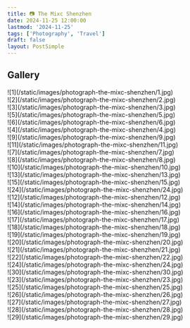 ```yaml
---
title: 📷 The Mixc Shenzhen
date: 2024-11-25 12:00:00
lastmod: '2024-11-25'
tags: ['Photography', 'Travel']
draft: false
layout: PostSimple
---
```


## Gallery

<div className="-mx-2 flex flex-wrap overflow-hidden xl:-mx-2">
    <div className="my-1 w-full overflow-hidden px-2 xl:my-1 xl:w-1/3 xl:px-2">
        ![1](/static/images/photograph-the-mixc-shenzhen/1.jpg)
    </div>
    <div className="my-1 w-full overflow-hidden px-2 xl:my-1 xl:w-1/3 xl:px-2">
        ![2](/static/images/photograph-the-mixc-shenzhen/2.jpg)
    </div>
    <div className="my-1 w-full overflow-hidden px-2 xl:my-1 xl:w-1/3 xl:px-2">
        ![3](/static/images/photograph-the-mixc-shenzhen/3.jpg)
    </div>
    <div className="my-1 w-full overflow-hidden px-2 xl:my-1 xl:w-1/2 xl:px-2">
        ![5](/static/images/photograph-the-mixc-shenzhen/5.jpg)
    </div>
    <div className="my-1 w-full overflow-hidden px-2 xl:my-1 xl:w-1/2 xl:px-2">
        ![6](/static/images/photograph-the-mixc-shenzhen/6.jpg)
    </div>
    <div className="my-1 w-full overflow-hidden px-2 xl:my-1 xl:w-1/3 xl:px-2">
        ![4](/static/images/photograph-the-mixc-shenzhen/4.jpg)
    </div>
    <div className="my-1 w-full overflow-hidden px-2 xl:my-1 xl:w-1/3 xl:px-2">
        ![9](/static/images/photograph-the-mixc-shenzhen/9.jpg)
    </div>
    <div className="my-1 w-full overflow-hidden px-2 xl:my-1 xl:w-1/3 xl:px-2">
        ![11](/static/images/photograph-the-mixc-shenzhen/11.jpg)
    </div>
    <div className="my-1 w-full overflow-hidden px-2 xl:my-1 xl:w-1/2 xl:px-2">
        ![7](/static/images/photograph-the-mixc-shenzhen/7.jpg)
    </div>
    <div className="my-1 w-full overflow-hidden px-2 xl:my-1 xl:w-1/2 xl:px-2">
        ![8](/static/images/photograph-the-mixc-shenzhen/8.jpg)
    </div>
    <div className="my-1 w-full overflow-hidden px-2 xl:my-1 xl:w-1/2 xl:px-2">
        ![10](/static/images/photograph-the-mixc-shenzhen/10.jpg)
    </div>
    <div className="my-1 w-full overflow-hidden px-2 xl:my-1 xl:w-1/2 xl:px-2">
        ![13](/static/images/photograph-the-mixc-shenzhen/13.jpg)
    </div>
    <div className="my-1 w-full overflow-hidden px-2 xl:my-1 xl:w-1/2 xl:px-2">
        ![15](/static/images/photograph-the-mixc-shenzhen/15.jpg)
    </div>
    <div className="my-1 w-full overflow-hidden px-2 xl:my-1 xl:w-1/2 xl:px-2">
        ![24](/static/images/photograph-the-mixc-shenzhen/24.jpg)
    </div>
    <div className="my-1 w-full overflow-hidden px-2 xl:my-1 xl:w-1/3 xl:px-2">
        ![12](/static/images/photograph-the-mixc-shenzhen/12.jpg)
    </div>
    <div className="my-1 w-full overflow-hidden px-2 xl:my-1 xl:w-1/3 xl:px-2">
        ![14](/static/images/photograph-the-mixc-shenzhen/14.jpg)
    </div>
    <div className="my-1 w-full overflow-hidden px-2 xl:my-1 xl:w-1/3 xl:px-2">
        ![16](/static/images/photograph-the-mixc-shenzhen/16.jpg)
    </div>
    <div className="my-1 w-full overflow-hidden px-2 xl:my-1 xl:w-1/3 xl:px-2">
        ![17](/static/images/photograph-the-mixc-shenzhen/17.jpg)
    </div>
    <div className="my-1 w-full overflow-hidden px-2 xl:my-1 xl:w-1/3 xl:px-2">
        ![18](/static/images/photograph-the-mixc-shenzhen/18.jpg)
    </div>
    <div className="my-1 w-full overflow-hidden px-2 xl:my-1 xl:w-1/3 xl:px-2">
        ![19](/static/images/photograph-the-mixc-shenzhen/19.jpg)
    </div>
    <div className="my-1 w-full overflow-hidden px-2 xl:my-1 xl:w-1/3 xl:px-2">
        ![20](/static/images/photograph-the-mixc-shenzhen/20.jpg)
    </div>
    <div className="my-1 w-full overflow-hidden px-2 xl:my-1 xl:w-1/3 xl:px-2">
        ![21](/static/images/photograph-the-mixc-shenzhen/21.jpg)
    </div>
    <div className="my-1 w-full overflow-hidden px-2 xl:my-1 xl:w-1/3 xl:px-2">
        ![22](/static/images/photograph-the-mixc-shenzhen/22.jpg)
    </div>
    <div className="my-1 w-full overflow-hidden px-2 xl:my-1 xl:w-1/2 xl:px-2">
        ![24](/static/images/photograph-the-mixc-shenzhen/24.jpg)
    </div>
    <div className="my-1 w-full overflow-hidden px-2 xl:my-1 xl:w-1/2 xl:px-2">
        ![30](/static/images/photograph-the-mixc-shenzhen/30.jpg)
    </div>
    <div className="my-1 w-full overflow-hidden px-2 xl:my-1 xl:w-1/3 xl:px-2">
        ![23](/static/images/photograph-the-mixc-shenzhen/23.jpg)
    </div>
    <div className="my-1 w-full overflow-hidden px-2 xl:my-1 xl:w-1/3 xl:px-2">
        ![25](/static/images/photograph-the-mixc-shenzhen/25.jpg)
    </div>
    <div className="my-1 w-full overflow-hidden px-2 xl:my-1 xl:w-1/3 xl:px-2">
        ![26](/static/images/photograph-the-mixc-shenzhen/26.jpg)
    </div>
    <div className="my-1 w-full overflow-hidden px-2 xl:my-1 xl:w-1/3 xl:px-2">
        ![27](/static/images/photograph-the-mixc-shenzhen/27.jpg)
    </div>
    <div className="my-1 w-full overflow-hidden px-2 xl:my-1 xl:w-1/3 xl:px-2">
        ![28](/static/images/photograph-the-mixc-shenzhen/28.jpg)
    </div>
    <div className="my-1 w-full overflow-hidden px-2 xl:my-1 xl:w-1/3 xl:px-2">
        ![29](/static/images/photograph-the-mixc-shenzhen/29.jpg)
    </div>
</div>
